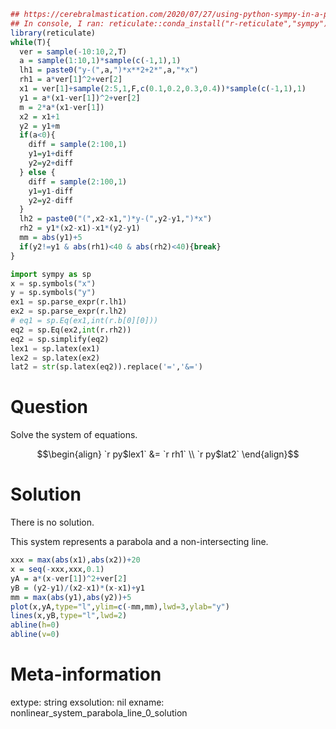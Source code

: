 ```r
## https://cerebralmastication.com/2020/07/27/using-python-sympy-in-a-python-code-chunk-in-rmarkdown/
## In console, I ran: reticulate::conda_install("r-reticulate","sympy")## In console, I ran: reticulate::conda_install("r-reticulate","matplotlib")
library(reticulate)
while(T){
  ver = sample(-10:10,2,T)
  a = sample(1:10,1)*sample(c(-1,1),1)
  lh1 = paste0("y-(",a,")*x**2+2*",a,"*x")
  rh1 = a*ver[1]^2+ver[2]
  x1 = ver[1]+sample(2:5,1,F,c(0.1,0.2,0.3,0.4))*sample(c(-1,1),1)
  y1 = a*(x1-ver[1])^2+ver[2]
  m = 2*a*(x1-ver[1])
  x2 = x1+1
  y2 = y1+m
  if(a<0){
    diff = sample(2:100,1)
    y1=y1+diff
    y2=y2+diff
  } else {
    diff = sample(2:100,1)
    y1=y1-diff
    y2=y2-diff
  }
  lh2 = paste0("(",x2-x1,")*y-(",y2-y1,")*x")
  rh2 = y1*(x2-x1)-x1*(y2-y1)
  mm = abs(y1)+5
  if(y2!=y1 & abs(rh1)<40 & abs(rh2)<40){break}
}
```


```python
import sympy as sp
x = sp.symbols("x")
y = sp.symbols("y")
ex1 = sp.parse_expr(r.lh1)
ex2 = sp.parse_expr(r.lh2)
# eq1 = sp.Eq(ex1,int(r.b[0][0]))
eq2 = sp.Eq(ex2,int(r.rh2))
eq2 = sp.simplify(eq2)
lex1 = sp.latex(ex1)
lex2 = sp.latex(ex2)
lat2 = str(sp.latex(eq2)).replace('=','&=')
```

Question
========

Solve the system of equations.

$$\begin{align}
`r py$lex1` &= `r rh1` \\
`r py$lat2`
\end{align}$$


Solution
========

There is no solution.

This system represents a parabola and a non-intersecting line.

```r
xxx = max(abs(x1),abs(x2))+20
x = seq(-xxx,xxx,0.1)
yA = a*(x-ver[1])^2+ver[2]
yB = (y2-y1)/(x2-x1)*(x-x1)+y1
mm = max(abs(y1),abs(y2))+5
plot(x,yA,type="l",ylim=c(-mm,mm),lwd=3,ylab="y")
lines(x,yB,type="l",lwd=2)
abline(h=0)
abline(v=0)
```



Meta-information
============
extype: string
exsolution: nil
exname: nonlinear_system_parabola_line_0_solution
